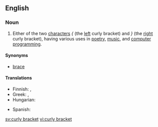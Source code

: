 ==English==

===Noun===
{{en-noun|sg=[[curly]] [[bracket]]}}

# Either of the two [[character]]s ''{'' (the [[left]] curly bracket) and ''}'' (the [[right]] curly bracket), having various uses in [[poetry]], [[music]], and [[computer programming]].

====Synonyms====
* [[brace]]

====Translations====
{{trans-top|character}}
* Finnish: {{t-|fi|aaltosulku}}, {{t-|fi|aaltosulkumerkki}}
* Greek: {{t|el|μύστακας|m|sc=Grek}}, {{t|el|άγκιστρο|n|sc=Grek}}
* Hungarian: {{t|hu|kapcsos zárójel}}
{{trans-mid}}
* Spanish: {{t+|es|llave|f}}
{{trans-bottom}}

[[sv:curly bracket]]
[[vi:curly bracket]]